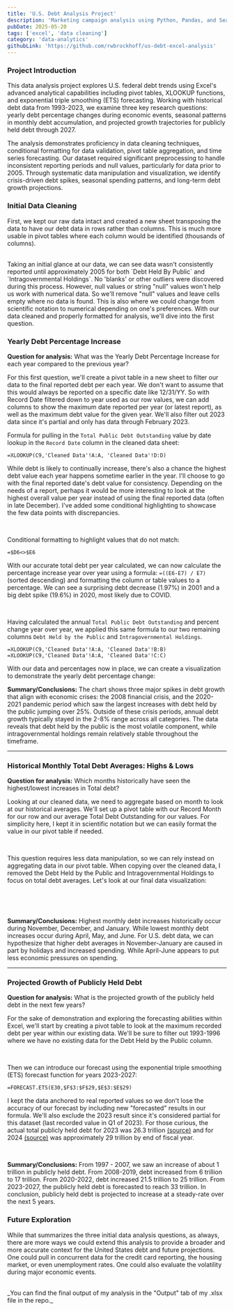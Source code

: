 ```yaml
---
title: 'U.S. Debt Analysis Project'
description: 'Marketing campaign analysis using Python, Pandas, and Seaborn visualizations'
pubDate: 2025-05-20
tags: ['excel', 'data cleaning']
category: 'data-analytics'
githubLink: 'https://github.com/rwbrockhoff/us-debt-excel-analysis'
---
```



### Project Introduction

This data analysis project explores U.S. federal debt trends using Excel's advanced analytical
capabilities including pivot tables, XLOOKUP functions, and exponential triple smoothing (ETS)
forecasting. Working with historical debt data from 1993-2023, we examine three key research
questions: yearly debt percentage changes during economic events, seasonal patterns in monthly debt
accumulation, and projected growth trajectories for publicly held debt through 2027.

The analysis demonstrates proficiency in data cleaning techniques, conditional formatting for data
validation, pivot table aggregation, and time series forecasting. Our dataset required significant
preprocessing to handle inconsistent reporting periods and null values, particularly for data prior
to 2005. Through systematic data manipulation and visualization, we identify crisis-driven debt
spikes, seasonal spending patterns, and long-term debt growth projections.

### Initial Data Cleaning

First, we kept our raw data intact and created a new sheet transposing the data to have our debt
data in rows rather than columns. This is much more usable in pivot tables where each column would
be identified (thousands of columns).

<BlogImage src={nullValuesFilter} alt="Filter null values from raw data." />

<br />
Taking an initial glance at our data, we can see data wasn't consistently reported until
approximately 2005 for both `Debt Held By Public` and `Intragovernmental Holdings`. No 'blanks' or
other outliers were discovered during this process. However, null values or string "null" values
won't help us work with numerical data. So we'll remove "null" values and leave cells empty where no
data is found. This is also where we could change from scientific notation to numerical depending on
one's preferences. With our data cleaned and properly formatted for analysis, we'll dive into the
first question.

<br />

<BlogImage
  src={yearlyPercentagePivotTable}
  alt="Demonstrating pivot table fields for yearly debt percentage."
/>

### Yearly Debt Percentage Increase

**Question for analysis:** What was the Yearly Debt Percentage Increase for each year compared to
the previous year?

For this first question, we'll create a pivot table in a new sheet to filter our data to the final
reported debt per each year. We don't want to assume that this would always be reported on a
specific date like 12/31/YY. So with Record Date filtered down to year used as our row values, we
can add columns to show the maximum date reported per year (or latest report), as well as the
maximum debt value for the given year. We'll also filter out 2023 data since it's partial and only
has data through February 2023.

Formula for pulling in the `Total Public Debt Outstanding` value by date lookup in the `Record Date`
column in the cleaned data sheet:

```excel
=XLOOKUP(C9,'Cleaned Data'!A:A, 'Cleaned Data'!D:D)
```

While debt is likely to continually increase, there's also a chance the highest debt value each year
happens sometime earlier in the year. I'll choose to go with the final reported date's debt value
for consistency. Depending on the needs of a report, perhaps it would be more interesting to look at
the highest overall value per year instead of using the final reported data (often in late
December). I've added some conditional highlighting to showcase the few data points with
discrepancies.

<BlogImage
  src={conditionalHighlight}
  alt="Conditional highlighting to showcase max value inconsistencies (some occur before the year end)."
/>

<br />

Conditional formatting to highlight values that do not match:

```excel
=$D6<>$E6
```

With our accurate total debt per year calculated, we can now calculate the percentage increase year
over year using a formula: `=((E6-E7) / E7)` (sorted descending) and formatting the column or table
values to a percentage. We can see a surprising debt decrease (1.97%) in 2001 and a big debt spike
(19.6%) in 2020, most likely due to COVID.

<BlogImage
  src={xLookupPercentages}
  alt="Demonstrating X-lookup across 3 columns to derive yearly debt percentage change."
/>

<br />

Having calculated the annual `Total Public Debt Outstanding` and percent change year over year, we
applied this same formula to our two remaining columns `Debt Held by the Public` and
`Intragovernmental Holdings`.

```excel
=XLOOKUP(C9,'Cleaned Data'!A:A, 'Cleaned Data'!B:B)
=XLOOKUP(C9,'Cleaned Data'!A:A, 'Cleaned Data'!C:C)
```

With our data and percentages now in place, we can create a visualization to demonstrate the yearly
debt percentage change:

<BlogImage
  src={yearlyDebtPercentageChange}
  alt="Yearly debt percentage change visualization for Total Public Debt Outstanding, Debt Held by 
  the Public, and Intragovernmental Holdings."
/>

**Summary/Conclusions:** The chart shows three major spikes in debt growth that align with economic
crises: the 2008 financial crisis, and the 2020-2021 pandemic period which saw the largest increases
with debt held by the public jumping over 25%. Outside of these crisis periods, annual debt growth
typically stayed in the 2-8% range across all categories. The data reveals that debt held by the
public is the most volatile component, while intragovernmental holdings remain relatively stable
throughout the timeframe.

---

### Historical Monthly Total Debt Averages: Highs & Lows

**Question for analysis:** Which months historically have seen the highest/lowest increases in Total
debt?

Looking at our cleaned data, we need to aggregate based on month to look at our historical averages.
We'll set up a pivot table with our Record Month for our row and our average Total Debt Outstanding
for our values. For simplicity here, I kept it in scientific notation but we can easily format the
value in our pivot table if needed.

<BlogImage
  src={monthlyAveragePivotTable}
  alt="Initial pivot table aggregating monthly averages for total U.S. debt."
/>

<br />

This question requires less data manipulation, so we can rely instead on aggregating data in our
pivot table. When copying over the cleaned data, I removed the Debt Held by the Public and
Intragovernmental Holdings to focus on total debt averages. Let's look at our final data
visualization:

<br />

<BlogImage
  src={monthlyAverageVisualization}
  alt="Visualization for monthly average total debts showcasing an increase in November-January 
  and a decrease in April-June."
/>

<br />

**Summary/Conclusions:** Highest monthly debt increases historically occur during November,
December, and January. While lowest monthly debt increases occur during April, May, and June. For
U.S. debt data, we can hypothesize that higher debt averages in November-January are caused in part
by holidays and increased spending. While April-June appears to put less economic pressures on
spending.

---

### Projected Growth of Publicly Held Debt

**Question for analysis:** What is the projected growth of the publicly held debt in the next few
years?

For the sake of demonstration and exploring the forecasting abilities within Excel, we'll start by
creating a pivot table to look at the maximum recorded debt per year within our existing data. We'll
be sure to filter out 1993-1996 where we have no existing data for the Debt Held by the Public
column.

<BlogImage src={forecastPivotTable} alt="Pivot table for forecasting publicly held debt" />

<br />

Then we can introduce our forecast using the exponential triple smoothing (ETS) forecast function
for years 2023-2027:

```excel
=FORECAST.ETS(E30,$F$3:$F$29,$E$3:$E$29)
```

I kept the data anchored to real reported values so we don't lose the accuracy of our forecast by
including new "forecasted" results in our formula. We'll also exclude the 2023 result since it's
considered partial for this dataset (last recorded value in Q1 of 2023). For those curious, the
actual total publicly held debt for 2023 was 26.3 trillion
[(source)](https://www.pgpf.org/article/the-federal-government-has-borrowed-trillions-but-who-owns-all-that-debt/)
and for 2024 [(source)](https://www.gao.gov/products/gao-25-107138) was approximately 29 trillion by
end of fiscal year.

<BlogImage src={forecastVisualization} alt="Debt forecast visualization" />

<br />

**Summary/Conclusions:** From 1997 - 2007, we saw an increase of about 1 trillion in publicly held
debt. From 2008-2019, debt increased from 6 trillion to 17 trillion. From 2020-2022, debt increased
21.5 trillion to 25 trillion. From 2023-2027, the publicly held debt is forecasted to reach 33
trillion. In conclusion, publicly held debt is projected to increase at a steady-rate over the next
5 years.

### Future Exploration

While that summarizes the three initial data analysis questions, as always, there are more ways we
could extend this analysis to provide a broader and more accurate context for the United States debt
and future projections. One could pull in concurrent data for the credit card reporting, the housing
market, or even unemployment rates. One could also evaluate the volatility during major economic
events.

<br />
_You can find the final output of my analysis in the "Output" tab of my .xlsx file in the repo._
